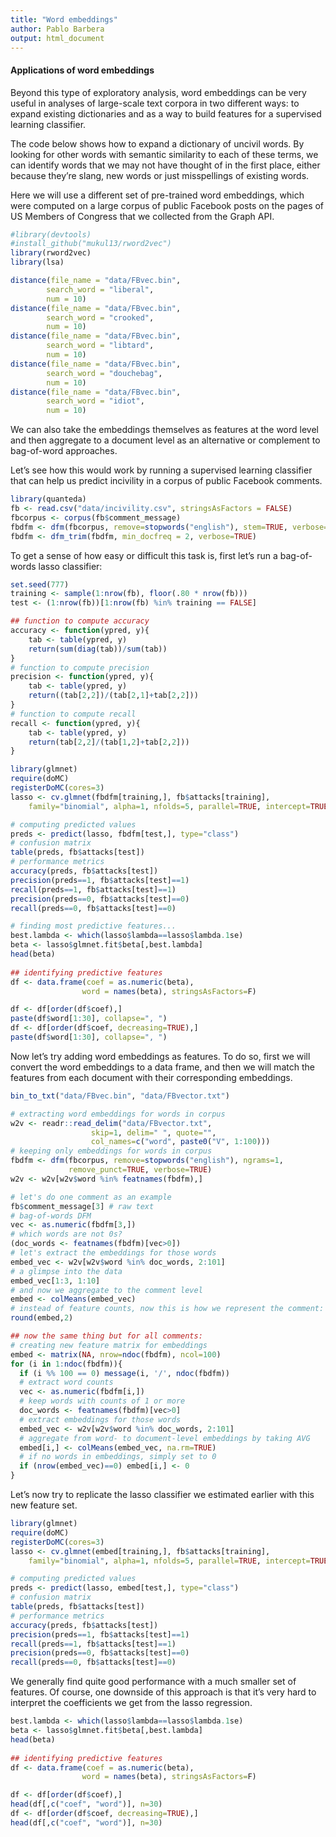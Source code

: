 ```yaml
---
title: "Word embeddings"
author: Pablo Barbera
output: html_document
---
```


#### Applications of word embeddings

Beyond this type of exploratory analysis, word embeddings can be very useful in analyses of large-scale text corpora in two different ways: to expand existing dictionaries and as a way to build features for a supervised learning classifier. 

The code below shows how to expand a dictionary of uncivil words. By looking for other words with semantic similarity to each of these terms, we can identify words that we may not have thought of in the first place, either because they're slang, new words or just misspellings of existing words.

Here we will use a different set of pre-trained word embeddings, which were computed on a large corpus of public Facebook posts on the pages of US Members of Congress that we collected from the Graph API.

```r
#library(devtools)
#install_github("mukul13/rword2vec")
library(rword2vec)
library(lsa)
```

```r
distance(file_name = "data/FBvec.bin",
		search_word = "liberal",
		num = 10)
distance(file_name = "data/FBvec.bin",
		search_word = "crooked",
		num = 10)
distance(file_name = "data/FBvec.bin",
		search_word = "libtard",
		num = 10)
distance(file_name = "data/FBvec.bin",
		search_word = "douchebag",
		num = 10)
distance(file_name = "data/FBvec.bin",
		search_word = "idiot",
		num = 10)
```

We can also take the embeddings themselves as features at the word level and then aggregate to a document level as an alternative or complement to bag-of-word approaches.

Let's see how this would work by running a supervised learning classifier that can help us predict incivility in a corpus of public Facebook comments.

```r
library(quanteda)
fb <- read.csv("data/incivility.csv", stringsAsFactors = FALSE)
fbcorpus <- corpus(fb$comment_message)
fbdfm <- dfm(fbcorpus, remove=stopwords("english"), stem=TRUE, verbose=TRUE)
fbdfm <- dfm_trim(fbdfm, min_docfreq = 2, verbose=TRUE)
```

To get a sense of how easy or difficult this task is, first let's run a bag-of-words lasso classifier:

```r
set.seed(777)
training <- sample(1:nrow(fb), floor(.80 * nrow(fb)))
test <- (1:nrow(fb))[1:nrow(fb) %in% training == FALSE]

## function to compute accuracy
accuracy <- function(ypred, y){
	tab <- table(ypred, y)
	return(sum(diag(tab))/sum(tab))
}
# function to compute precision
precision <- function(ypred, y){
	tab <- table(ypred, y)
	return((tab[2,2])/(tab[2,1]+tab[2,2]))
}
# function to compute recall
recall <- function(ypred, y){
	tab <- table(ypred, y)
	return(tab[2,2]/(tab[1,2]+tab[2,2]))
}

```

```r
library(glmnet)
require(doMC)
registerDoMC(cores=3)
lasso <- cv.glmnet(fbdfm[training,], fb$attacks[training], 
	family="binomial", alpha=1, nfolds=5, parallel=TRUE, intercept=TRUE)

# computing predicted values
preds <- predict(lasso, fbdfm[test,], type="class")
# confusion matrix
table(preds, fb$attacks[test])
# performance metrics
accuracy(preds, fb$attacks[test])
precision(preds==1, fb$attacks[test]==1)
recall(preds==1, fb$attacks[test]==1)
precision(preds==0, fb$attacks[test]==0)
recall(preds==0, fb$attacks[test]==0)

# finding most predictive features...
best.lambda <- which(lasso$lambda==lasso$lambda.1se)
beta <- lasso$glmnet.fit$beta[,best.lambda]
head(beta)
 
## identifying predictive features
df <- data.frame(coef = as.numeric(beta),
				word = names(beta), stringsAsFactors=F)

df <- df[order(df$coef),]
paste(df$word[1:30], collapse=", ")
df <- df[order(df$coef, decreasing=TRUE),]
paste(df$word[1:30], collapse=", ")

```

Now let's try adding word embeddings as features. To do so, first we will convert the word embeddings to a data frame, and then we will match the features from each document with their corresponding embeddings.

```r
bin_to_txt("data/FBvec.bin", "data/FBvector.txt")

# extracting word embeddings for words in corpus
w2v <- readr::read_delim("data/FBvector.txt", 
                  skip=1, delim=" ", quote="",
                  col_names=c("word", paste0("V", 1:100)))
# keeping only embeddings for words in corpus
fbdfm <- dfm(fbcorpus, remove=stopwords("english"), ngrams=1, 
             remove_punct=TRUE, verbose=TRUE)
w2v <- w2v[w2v$word %in% featnames(fbdfm),]

# let's do one comment as an example
fb$comment_message[3] # raw text
# bag-of-words DFM
vec <- as.numeric(fbdfm[3,])
# which words are not 0s?
(doc_words <- featnames(fbdfm)[vec>0])
# let's extract the embeddings for those words
embed_vec <- w2v[w2v$word %in% doc_words, 2:101]
# a glimpse into the data
embed_vec[1:3, 1:10]
# and now we aggregate to the comment level
embed <- colMeans(embed_vec)
# instead of feature counts, now this is how we represent the comment:
round(embed,2)

## now the same thing but for all comments:
# creating new feature matrix for embeddings
embed <- matrix(NA, nrow=ndoc(fbdfm), ncol=100)
for (i in 1:ndoc(fbdfm)){
  if (i %% 100 == 0) message(i, '/', ndoc(fbdfm))
  # extract word counts
  vec <- as.numeric(fbdfm[i,])
  # keep words with counts of 1 or more
  doc_words <- featnames(fbdfm)[vec>0]
  # extract embeddings for those words
  embed_vec <- w2v[w2v$word %in% doc_words, 2:101]
  # aggregate from word- to document-level embeddings by taking AVG
  embed[i,] <- colMeans(embed_vec, na.rm=TRUE)
  # if no words in embeddings, simply set to 0
  if (nrow(embed_vec)==0) embed[i,] <- 0
}

```

Let's now try to replicate the lasso classifier we estimated earlier with this new feature set.

```r
library(glmnet)
require(doMC)
registerDoMC(cores=3)
lasso <- cv.glmnet(embed[training,], fb$attacks[training], 
	family="binomial", alpha=1, nfolds=5, parallel=TRUE, intercept=TRUE)

# computing predicted values
preds <- predict(lasso, embed[test,], type="class")
# confusion matrix
table(preds, fb$attacks[test])
# performance metrics
accuracy(preds, fb$attacks[test])
precision(preds==1, fb$attacks[test]==1)
recall(preds==1, fb$attacks[test]==1)
precision(preds==0, fb$attacks[test]==0)
recall(preds==0, fb$attacks[test]==0)
```

We generally find quite good performance with a much smaller set of features. Of course, one downside of this approach is that it's very hard to interpret the coefficients we get from the lasso regression.

```r
best.lambda <- which(lasso$lambda==lasso$lambda.1se)
beta <- lasso$glmnet.fit$beta[,best.lambda]
head(beta)
 
## identifying predictive features
df <- data.frame(coef = as.numeric(beta),
				word = names(beta), stringsAsFactors=F)

df <- df[order(df$coef),]
head(df[,c("coef", "word")], n=30)
df <- df[order(df$coef, decreasing=TRUE),]
head(df[,c("coef", "word")], n=30)
```

